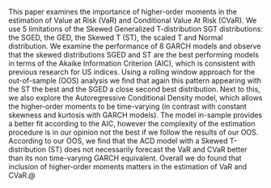 This paper examines the importance of higher-order moments in the estimation of Value at Risk (VaR) and Conditional Value At Risk (CVaR). We use 5 limitations of the Skewed Generalized T-distribution SGT distributions: the SGED, the GED, the Skewed T (ST), the scaled T and Normal distribution. We examine the performance of 8 GARCH models and observe that the skewed distributions SGED and ST are the best performing models in terms of the Akaike Information Criterion (AIC), which is consistent with previous research for US indices. Using a rolling window approach for the out-of-sample (OOS) analysis we find that again this pattern appearing with the ST the best and the SGED a close second best distribution. Next to this, we also explore the Autoregressive Conditional Density model, which allows the higher-order moments to be time-varying (in contrast with constant skewness and kurtosis with GARCH models). The model in-sample provides a better fit according to the AIC, however the complexity of the estimation procedure is in our opinion not the best if we follow the results of our OOS. According to our OOS, we find that the ACD model with a Skewed T-distribution (ST) does not necessarily forecast the VaR and CVaR better than its non time-varying GARCH equivalent. Overall we do found that inclusion of higher-order moments matters in the estimation of VaR and CVaR.@